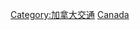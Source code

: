 {{Commonscat|Rail transport in Canada}}

[[Category:加拿大交通|Category:加拿大交通]]
[[Category:北美洲各國鐵路|Canada]]